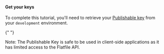 #### Get your keys

To complete this tutorial, you'll need to retrieve your [Publishable
key](../../developer-tools/security/authentication#secret-and-publishable-keys) from your `development` environment.

{" "}

<Info>
  Note: The Publishable Key is safe to be used in client-side applications as it
  has limited access to the Flatfile API.
</Info>
